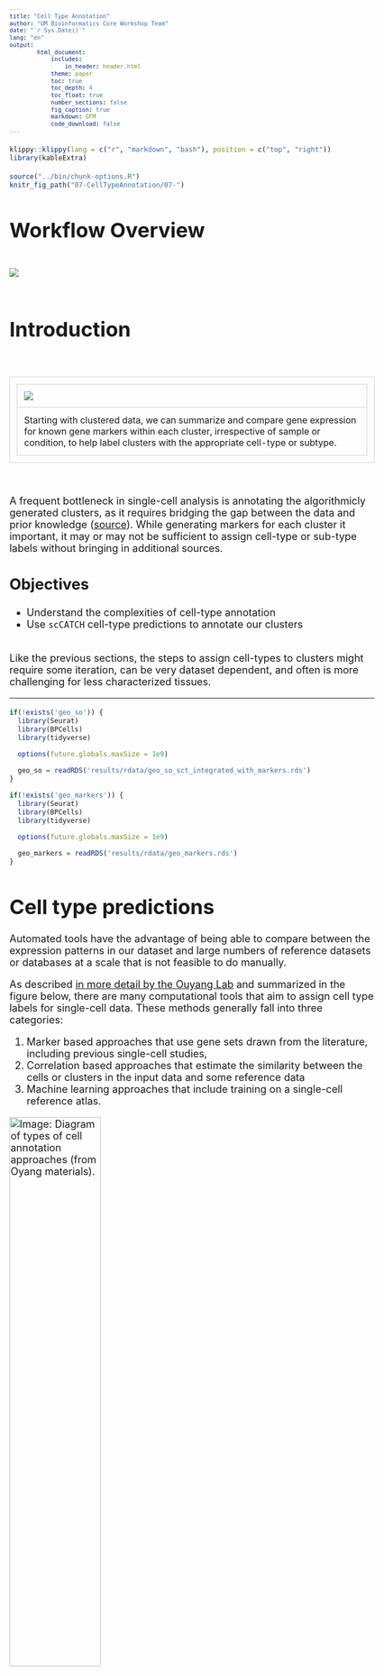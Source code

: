 ```yaml
---
title: "Cell Type Annotation"
author: "UM Bioinformatics Core Workshop Team"
date: "`r Sys.Date()`"
lang: "en"
output:
        html_document:
            includes:
                in_header: header.html
            theme: paper
            toc: true
            toc_depth: 4
            toc_float: true
            number_sections: false
            fig_caption: true
            markdown: GFM
            code_download: false
---
```


<style type="text/css">
body {
   font-size: 18px;
}

code.r{
  font-size: 12px;
}
pre {
  font-size: 12px
}

table.fig, th.fig, td.fig {
  border: 1px solid lightgray;
  border-collapse: collapse;
  padding: 12px;
}

.prepared_content {
  border-radius: 10px;
  padding: 5px 5px 5px 95px;
  background: #FFF8DC left 10px top 10px / 65px no-repeat;
}

.cooking_show {
  background-image: url("images/curriculum/cooking_show-1.png");
}
</style>

```r
klippy::klippy(lang = c("r", "markdown", "bash"), position = c("top", "right"))
library(kableExtra)
```

```r
source("../bin/chunk-options.R")
knitr_fig_path("07-CellTypeAnnotation/07-")
```

# Workflow Overview {.unlisted .unnumbered}

<br/>
![](images/wayfinder/07-CellTypeAnnos-Wayfinder.png)
<br/>
<br/>

# Introduction

<br/>
<table class='fig'><tr><td class='fig'>
![](images/graphical_abstracts/07-CellTypeAnnos-Abstract.png)
</td></tr><tr><tr class='fig'><td class='fig'>Starting with clustered data, we can summarize and compare gene expression for known gene markers within each cluster, irrespective of sample or condition, to help label clusters with the appropriate cell-type or subtype.
</td></tr>
</table>
<br/>

A frequent bottleneck in single-cell analysis is annotating the algorithmicly generated clusters, as it requires bridging the gap between the data and prior knowledge ([source](https://bioconductor.org/books/3.15/OSCA.basic/cell-type-annotation.html)). While generating markers for each cluster it important, it may or may not be sufficient to assign cell-type or sub-type labels without bringing in additional sources. 
<br/>

## Objectives

-  Understand the complexities of cell-type annotation    
-  Use `scCATCH` cell-type predictions to annotate our clusters   

<br/>
Like the previous sections, the steps to assign cell-types to clusters might require some iteration, can be very dataset dependent, and often is more challenging for less characterized tissues. 
<br/>

----

```r
if(!exists('geo_so')) {
  library(Seurat)
  library(BPCells)
  library(tidyverse)

  options(future.globals.maxSize = 1e9)

  geo_so = readRDS('results/rdata/geo_so_sct_integrated_with_markers.rds')
}

if(!exists('geo_markers')) {
  library(Seurat)
  library(BPCells)
  library(tidyverse)

  options(future.globals.maxSize = 1e9)

  geo_markers = readRDS('results/rdata/geo_markers.rds')
}
```

# Cell type predictions

Automated tools have the advantage of being able to compare between the expression patterns in our dataset and large numbers of reference datasets or databases at a scale that is not feasible to do manually.

As described [in more detail by the Ouyang Lab](https://ouyanglab.com/singlecell/clust.html#annotating-clusters) and summarized in the figure below, there are many computational tools that aim to assign cell type labels for single-cell data. These methods generally fall into three categories: 

1. Marker based approaches that use gene sets drawn from the literature, including previous single-cell studies, 
2. Correlation based approaches that estimate the similarity between the cells or clusters in the input data and some reference data
3. Machine learning approaches that include training on a single-cell reference atlas. 

![Image: Diagram of types of cell annotation approaches (from Oyang materials).](./images/curriculum/07-CellTypeAnnotation/Ouyang_clust-celltype.png){height=50%}     
<br/>

However, across any of these approaches the quality of the reference data (and reliability of the authors labels) and relevancy to your specific tissue/experiment (and the resolution of your biological question) is crucial. Additionally, it's important to consider that rare or novel cell populations may not be present or well-characterized in available references and that even after filtering, some clusters might correspond to stressed or dying cells and not a particular cell-type or subtype. Therefore, any prediction should be reviewed and considered in the context both marker gene expression for the dataset and knowledge of the biological system and broader literature. 

Some tools and references are available solely or primarily for human tissues (and not mouse or rat), particular for tissues other than PBMCs and the brain. For human data, if a relevant reference is available for your experiment, we would recommend trying [Azimuth (created by authors of Seurat)](https://azimuth.hubmapconsortium.org/). [10x has a tutorial](https://www.10xgenomics.com/analysis-guides/automated-cell-type-annotation-from-r-to-loupe-using-louper) that includes example of using Azimuth, including a feature of the tool that allows for first pass of cell-type assignment of more common cell-types followed by identifying rarer populations. 

<details>
    <summary>*Additional automated annotation resources*</summary>
    Automated cell-type annotation is an active area of research and development and many other tools and resources are available, including [OSCA's demonstration of the SingleR method](https://bioconductor.org/books/3.15/OSCA.basic/cell-type-annotation.html), a [Tutorial by Clarke et al. for cell-type annotations](https://pubmed.ncbi.nlm.nih.gov/34031612/), and an [entire chapter of the SC best practices book](https://www.sc-best-practices.org/cellular_structure/annotation.html#automated-annotation).
</details>
<br>

# Using scCATCH

A tool we often use for both mouse and human data cell-type predictions is called [scCATCH](https://github.com/ZJUFanLab/scCATCH/wiki) which, per the author's description in [Shao et al (2020)](https://www.ncbi.nlm.nih.gov/pmc/articles/PMC7031312/), annotates cell-types using a "tissue-specific cellular taxonomy reference database (CellMatch) and [an] evidence-based scoring (ES) protocol". The CellMatch reference is compiled from CellMarker ([Zhang et al., 2019b](https://www.cell.com/servlet/linkout?suffix=e_1_5_1_2_33_2&dbid=8&doi=10.1016/j.isci.2020.100882&key=30289549&cf=)), MCA ([Han et al., 2018](https://www.cell.com/servlet/linkout?suffix=e_1_5_1_2_10_2&dbid=8&doi=10.1016/j.isci.2020.100882&key=29775597&cf=)), CancerSEA ([Yuan et al., 2019](https://www.cell.com/servlet/linkout?suffix=e_1_5_1_2_29_2&dbid=8&doi=10.1016/j.isci.2020.100882&key=30329142&cf=)), and the [CD Marker Handbook](https://www.abcam.com/primary-antibodies/human-cd-antigen-guide) and PMIDs for relevant literature are reported in the prediction results. 

<!-- consider adding [scType](https://cran.r-project.org/web/packages/scCATCH/vignettes/tutorial.html) as an alternative -->

![Image: scCATCH summary from Shao et al (2020).](./images/curriculum/07-CellTypeAnnotation/scCATCH-paper-VizAbstract.jpeg){height=60%}   
<br/>

First, we need to load the scCATCH library. Then, we'll double check that we are using the expected resolution cluster results (this is particularly important if we generated multiple resolutions in our clustering steps), before creating a new object from our `counts` data with `createscCATCH()` and adding our marker genes to the scCATCCH object.

To increase the speed and accuracy of our predictions, we'll create query of relevant tissues (which requires some prior knowledge of the experiment and using the [scCATCH wiki](https://github.com/ZJUFanLab/scCATCH/wiki) to select tissues from the species) before we run the tool:

```r
# =========================================================================
# Cell Type Annotation
# =========================================================================

# Load scCATCH
library(scCATCH)

# check that cell identities are set to expected resolution 
all(Idents(geo_so) == geo_so$integrated.sct.rpca.clusters)

```

```r
# -------------------------------------------------------------------------
# Annotate clusters using scCATCH

# create scCATCH object, using count data
geo_catch = createscCATCH(data = geo_so@assays$SCT@counts, cluster = as.character(Idents(geo_so)))

# add marker genes to use for predictions
geo_catch@markergene = geo_markers

# specify tissues/cell-types from the scCATCH reference
tissues_of_interest = c('Blood', 'Peripheral Blood', 'Muscle', 'Skeletal muscle', 'Epidermis', 'Skin')
species_tissue_mask = cellmatch$species == 'Mouse' & cellmatch$tissue %in% tissues_of_interest
geo_catch@marker = cellmatch[species_tissue_mask, ]

# run scCATCH to generate predictions
geo_catch = findcelltype(geo_catch)

# look at the predictions
sc_pred_tbl = geo_catch@celltype %>% 
  select(cluster, cell_type, celltype_score) %>%
  rename(cell_type_prediction = cell_type)
sc_pred_tbl

```

When we look at our results we can see the cell type score, which gives us an idea of the confidence of that prediction. Not shown here but the full `celltype` table also includes marker genes and PMIDs for relevant literature for each prediction.

In our experience, these kinds of results often help guide cluster annotation but scores can vary and the predictions may need to be revised based on researcher's knowledge of the biological system. As these cell-types correspond to the cell-types and subtypes we'd expect to be present in these data and most of the prediction scores are quite high, we can reasonably use these results to help annotate our clusters with some minor adjustments. 

To revise the cluster annotation from those predicted by scCATCH, it can be helpful to output a table that can be edited in excel or a text editor.
```r
# -------------------------------------------------------------------------
# Write scCATCH predictions to file
write_csv(sc_pred_tbl, file = 'results/tables/scCATCH_cluster_predictions.csv')
```

# Using known cell-type markers

To confirm and/or refine the scCATCH predictions, we'll spot check some known markers for immune populations. Then we'll look look at some other key marker genes from some other relevant resources like [Chen et al (2021)](https://www.nature.com/articles/s41467-021-27563-3), [Buechler et al (2021)](https://www.nature.com/articles/s41586-021-03549-5) [Roman (2023)](https://pmc.ncbi.nlm.nih.gov/articles/PMC10296409/#sec3-biomolecules-13-00945 ),  [Li et al (2022)](https://bmcbioinformatics.biomedcentral.com/articles/10.1186/s12859-022-04817-5/figures/2) and [Nestorowa et al (2016)](https://ashpublications.org/blood/article/128/8/e20/35749/A-single-cell-resolution-map-of-mouse) to see if other modifications should be made to the scCATCH predictions:
```r
# -------------------------------------------------------------------------
# Create lists of immune cells and associated gene markers
immune_markers = list()
immune_markers[['Inflam. Macrophage']] = c('Cd14', 'Cxcl2') # Cd14 a- monocyte/macrophage cells
immune_markers[['Platelet']] = c('Pf4')
immune_markers[['Mast cells']] = c('Gata2', 'Kit')
immune_markers[['NK cells']] = c('Nkg7', 'Klrd1')
immune_markers[['B-cell']] = c( 'Ly6d', 'Cd19', 'Cd79b', 'Ms4a1')
immune_markers[['T-cell']] = c( 'Cd3d','Cd3e','Cd3g') # also Thy1
```


```r
# -------------------------------------------------------------------------
# Plot other immune to assist with cluster identification
immune_markers_plot = DotPlot(geo_so, features = immune_markers, assay = 'SCT')  +
  theme(text=element_text(size=10), axis.text.x = element_text(angle = 45, vjust = 0.5))
immune_markers_plot

# save to file
ggsave(filename = 'results/figures/immune_markers_sct_dot_plot.png', 
       plot = immune_markers_plot, width = 10, height = 5, units = 'in')
```

```r
# -------------------------------------------------------------------------
# Create lists of other cells and associated gene markers
other_markers = list()
other_markers[['Pericyte']] = c('Acan','Sox9')
other_markers[['SMC']] = c('Acta2', 'Myh11') # SMC = mesenchymal smooth-muscle cell/mesenchymal lineage
other_markers[['Keratinocytes']] = c('Thy1', 'Dlk1') # fibro progenitors aso=Thy1
other_markers[['Myofibroblasts']] = c('Tmem100', 'Cd34', 'Ly6c1') # hematopoetic stem/activated fibroblast=Cd34
other_markers[['Fibroblast']] = c('Dpt', 'Fn1', 'Col3a1')  # activated fib = Fn1
other_markers[['Endothelial']] = c('Pecam1', 'Cd38') # from wound healing; Pecam1 also exp in endothelial
other_markers[['HSC']] = c('Ltb', 'Cd74') # less well defined/conflicting definitions
other_markers[['Erythroid']] = c('Hba-a1')
```

```r
# -------------------------------------------------------------------------
# Plot known cell-type markers
other_markers_dot_plot = DotPlot(geo_so, features = other_markers, assay = 'SCT') +
  theme(text=element_text(size=10), axis.text.x = element_text(angle = 45, vjust = 0.5))
other_markers_dot_plot

# save to file
ggsave(filename = 'results/figures/other_markers_sct_dot_plot.png', 
       plot = other_markers_dot_plot, width = 12, height = 5, units = 'in')

```
In the first plot, B-cell and T-cell markers seem to line up with the predictions and are limited to single clusters. However, macrophage and dendrocyte markers match to multiple clusters including some annotated with different cell types, so we can consider modifying those cluster labels. 


From the other marker genes, the patterns are less clear so we may want to test other clustering parameters and discuss the results with a researcher familiar with the expected cell types. However, we can notice some patterns that we can use to refine our cluster annotations. 

## Utilizing genes of interest from the original paper 

<details>
    <summary>*Plotting the expression of genes of interest from Sorkin, Huber et al*</summary>
    Often we have prior information about what cell types are expected in our samples and key marker genes for those populations. This can be an important part of evaluating our clusters, since if genes that are known markers for a specific cell type are found in too many or too few clusters as that can suggest that re-clustering is needed or that some of the clusters should be manually combined before annotating. We can create lists of markers used in figures from the [original paper](https://www.ncbi.nlm.nih.gov/pmc/articles/PMC7002453/) before using the same `DotPlot()` function to visualize the expression level and frequency of these genes in our current clusters:

```r
# -------------------------------------------------------------------------
# Visualize manually selected marker genes

# Create lists of genes from paper
fig1g_markers = c('Cxcl1', 'Cxcl2', 'Ccl2', 'Ccl3', 'Ccl4', 'Il1b', 'Il6b', 'Tnf', 'Tgfb1', 'Tgfb2', 'Tgfb3', 'Cxcl5')
fig1h_markers = c('Cxcr2', 'Csf1r', 'Csf3r', 'Tgfbr1', 'Tgfbr3', 'Il1r1', 'Il6ra', 'Lifr', 'Tgfbr2')

# create DotPlots for genes from paper
fig1g_sct_dot_plot = DotPlot(geo_so, features = fig1g_markers, assay = 'SCT')
fig1h_sct_dot_plot = DotPlot(geo_so, features = fig1h_markers, assay = 'SCT')

# save plots to file
ggsave(filename = 'results/figures/markers_fig1g_sct_dot_plot.png', 
       plot = fig1g_sct_dot_plot, width = 8, height = 6, units = 'in')
ggsave(filename = 'results/figures/markers_fig1h_sct_dot_plot.png', 
       plot = fig1h_sct_dot_plot, width = 8, height = 6, units = 'in')

fig1g_sct_dot_plot
fig1h_sct_dot_plot

```
For known marker genes, it's important to note that since scRNA-seq is only measuring transcriptional signals that markers at the protein level (e.g used for approaches like FACS) may be less effective. An alternative or complement to using marker genes could be methods like using gene set enrichment (GSEA) [as demonstrated in the OSCA book](https://bioconductor.org/books/3.15/OSCA.basic/cell-type-annotation.html#computing-gene-set-activities) to aid in annotations. However, the book ["Best practices for single-cell analysis across modalities" by Heumos, Schaar, Lance, et al. ](https://www.sc-best-practices.org/cellular_structure/annotation.html) points out that "it is often useful to work together with experts ... [like a] biologist who has more extensive knowledge of the tissue, the biology, the expected cell types and markers etc.". In our experience, we find that experience and knowledge of the researchers we work with is invaluable. 

</details>
<br>

<details>
    <summary>*Using raw RNA values for genes of interest from Sorkin, Huber et al*</summary>
    We can also generate the same plots, but using the unintegrated data by specifying the `RNA` assay:

```r
# -------------------------------------------------------------------------
# Visualize manually selected marker genes (from unintegrated data)
rna_dot_plot = DotPlot(geo_so, features = fig1g_markers, assay = 'RNA')
fig1h_rna_dot_plot = DotPlot(geo_so, features = fig1h_markers, assay = 'RNA')

ggsave(filename = 'results/figures/markers_fig1g_rna_dot_plot.png',
       plot = fig1g_rna_dot_plot,
       width = 8, height = 6, units = 'in')
ggsave(filename = 'results/figures/markers_fig1h_rna_dot_plot.png',
       plot = fig1h_rna_dot_plot,
       width = 8, height = 6, units = 'in')
```
</details>
<br>


# Refine annotations and label clusters

Next, we'll use a revised version of the cell type predictions from a file that we prepared by refining the scCATCH predictions. How is a table like this created?

<br/>
![](images/curriculum/07-CellTypeAnnotation/RefiningCellTypeAnnos_altLayout.png)
<br/>

Note: To add the cell-type labels to our Seurat object to replace our clusters' numerical identities, we will create a new metadata object to join in the cell type labels. However this will destroy the row names, which will cause a problem in Seurat so we have to add them back.

::: {.prepared_content .cooking_show data-latex="{cooking_show}"}
**Load a pre-prepared file:**

```r
# -------------------------------------------------------------------------
# Load the revised annotations from prepared file
celltype_annos = read_csv('inputs/prepared_data/revised_cluster_annotations.csv') %>%
  mutate(cluster=factor(cluster))
head(celltype_annos)
```

:::

```r
# -------------------------------------------------------------------------
# Merge cell types in but as a new table to slide into @meta.data
copy_metadata = geo_so@meta.data
new_metadata = copy_metadata %>% 
  left_join(celltype_annos, by = c('integrated.sct.rpca.clusters' = 'cluster'))
#  We are implicitly relying on the same row order!
rownames(new_metadata) = rownames(geo_so@meta.data)

# Replace the meta.data
geo_so@meta.data = new_metadata 

head(geo_so@meta.data)

```

```r
celltype_annos = read_csv('inputs/prepared_data/revised_cluster_annotations.csv') %>%
  mutate(cluster=factor(cluster))

# copy metadata (and clean up if needed)
copy_metadata = geo_so@meta.data
copy_metadata = copy_metadata[, 1:11]

# Merge cell types in but as a new table to slide into @meta.data
new_metadata = copy_metadata %>% 
  dplyr::left_join(celltype_annos, 
                   by = c('integrated.sct.rpca.clusters' = 'cluster'))
rownames(new_metadata) = rownames(geo_so@meta.data) #  We are implicitly relying on the same row order!

# Replace the meta.data
geo_so@meta.data = new_metadata 

head(geo_so@meta.data) %>%
  kable("html") %>%
  kable_styling(font_size=12,
                bootstrap_options='condensed',
                html_font = '"Arial Narrow", arial, helvetica, sans-serif') %>%
  scroll_box(height='100%', width='1000px')
```

<br/>
**Checkpoint** : Has the metadata for your `geo_so` object been updated?
<br/>

## Visualise annotated clusters

Lastly, we can generate a revised UMAP plot with our descriptive cluster labels by using our updated Seurat object and providing the new `cell_type` label for the `group.by` argument:

```r
# -------------------------------------------------------------------------
# Make a labeled UMAP plot of clusters
annos_umap_plot = 
  DimPlot(geo_so, group.by = 'cell_type', label = TRUE, reduction = 'umap.integrated.sct.rpca')
annos_umap_plot

ggsave(filename = 'results/figures/umap_integrated_annotated.png', 
       plot =  annos_umap_plot,
       width = 8, height = 6, units = 'in')
```

```r
# -------------------------------------------------------------------------
# Repeat, splitting by day
annos_umap_condition_plot = 
  DimPlot(geo_so,
          group.by = 'cell_type',
          split.by = 'time',
          label = FALSE,
          reduction = 'umap.integrated.sct.rpca')
annos_umap_condition_plot

ggsave(filename = 'results/figures/umap_integrated_annotated_byCondition.png', 
       plot = annos_umap_condition_plot,
       width = 14, height = 5, units = 'in')

```

It can also be helpful to compare our annotated UMAP to the original clustering results:

```r
org_umap_plot = 
  DimPlot(geo_so, group.by = 'integrated.sct.rpca.clusters', label = TRUE, reduction = 'umap.integrated.sct.rpca')

org_umap_plot + annos_umap_plot
```
<br/>
<!-- Add comment on what to observe from the comparison?? -->

<details>
<summary>**Why didn't we just use the original scCATCH labels? (with code)**</summary>
<!-- Update to add the scCATCH labels as they were and generate labeled UMAP -->

Predictive tools can be useful but the labels produced may not match the level of specificity that's relevant to *your* biological question or use the same labels for clusters that don't seems to share similar expression programs 
```r
# -------------------------------------------------------------------------
# optional code to create UMAP with initial scCATCH labels
catch_umap_plot = 
  DimPlot(geo_so, group.by = 'cell_type_prediction', label = TRUE, reduction = 'umap.integrated.sct.rpca')

ggsave(filename = 'results/figures/umap_integrated_scCatch-only.png',
       plot = catch_umap_plot,
       width = 8, height = 6, units = 'in')

# show scCATCH labels compared to original clustering results
org_umap_plot + catch_umap_plot

# -------------------------------------------------------------------------
# Remove the plot variables from the environment to manage memory
rm(catch_umap_plot) 
gc()
```
</details>
<br>
<br/>

<!-- to add - number of cells per cluster and condition/replicate after annotation ?--->

# Save our progress

```r
# -------------------------------------------------------------------------
# Discard all ggplot objects currently in environment
# (Ok since we saved the plots as we went along)
rm(list=names(which(unlist(eapply(.GlobalEnv, is.ggplot))))); 
gc()

```

We'll save the scCATCH object and our updated Seurat object with cell type annotations.

```r
if(!file.exists('results/rdata/geo_so_sct_integrated_with_catch.rds')) {
  saveRDS(geo_so, file = 'results/rdata/geo_so_sct_integrated_with_annos.rds')
}

if(!file.exists('results/rdata/geo_catch.rds')) {
  saveRDS(geo_catch, file = 'results/rdata/geo_catch.rds')
}
```


```r
# -------------------------------------------------------------------------
# Save Seurat object and annotations
saveRDS(geo_so, file = 'results/rdata/geo_so_sct_integrated_with_annos.rds')
saveRDS(geo_catch, file = 'results/rdata/geo_catch.rds')
```

<br/>
<br/>

# Summary

<br/>
<table class='fig'><tr><td class='fig'>
![](images/graphical_abstracts/07-CellTypeAnnos-Abstract.png)
</td></tr><tr><tr class='fig'><td class='fig'>Starting with clustered data, we can summarize and compare gene expression for known gene markers within each cluster, irrespective of sample or condition, to help label clusters with the appropriate cell-type or subtype.
</td></tr>
</table>
<br/>

In this section we:  
   
- Used `scCATCH` to generate predicted cell-type annotations for our initial clusters    
- Plotted the expression per cluster of known markers to confirm and refine the predictions   
- Finalized cell type labels for our clusters     


Next steps: Differential Expression

----

These materials have been adapted and extended from materials listed above. These are open access materials distributed under the terms of the [Creative Commons Attribution license (CC BY 4.0)](http://creativecommons.org/licenses/by/4.0/), which permits unrestricted use, distribution, and reproduction in any medium, provided the original author and source are credited.

<br/>
<br/>
<hr/>
| [Previous lesson](06-MarkerVisualization.html) | [Top of this lesson](#top) | [Next lesson](08-DifferentialExpression.html) |
| :--- | :----: | ---: |
